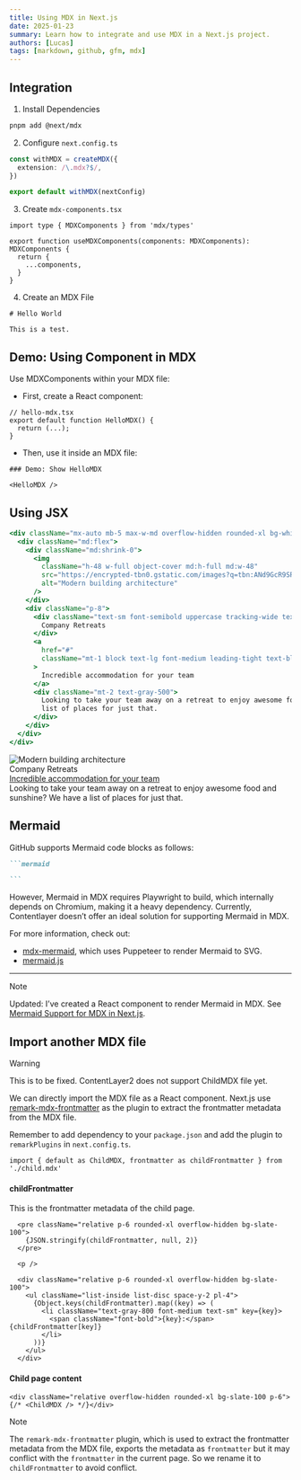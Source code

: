 ```yaml
---
title: Using MDX in Next.js
date: 2025-01-23
summary: Learn how to integrate and use MDX in a Next.js project.
authors: [Lucas]
tags: [markdown, github, gfm, mdx]
---
```


<TOCInline toc={props.toc} toHeading={3} exclude="Introduction" />

## Integration

1. Install Dependencies

```bash
pnpm add @next/mdx
```

2. Configure `next.config.ts`

```ts
const withMDX = createMDX({
  extension: /\.mdx?$/,
})

export default withMDX(nextConfig)
```

3. Create `mdx-components.tsx`

```tsx
import type { MDXComponents } from 'mdx/types'

export function useMDXComponents(components: MDXComponents): MDXComponents {
  return {
    ...components,
  }
}
```

4. Create an MDX File

```mdx
# Hello World

This is a test.
```

## Demo: Using Component in MDX

Use MDXComponents within your MDX file:

- First, create a React component:

```tsx
// hello-mdx.tsx
export default function HelloMDX() {
  return (...);
}
```

- Then, use it inside an MDX file:

```mdx
### Demo: Show HelloMDX

<HelloMDX />
```

<HelloMDX />

## Using JSX

```jsx
<div className="mx-auto mb-5 max-w-md overflow-hidden rounded-xl bg-white shadow-md md:max-w-2xl">
  <div className="md:flex">
    <div className="md:shrink-0">
      <img
        className="h-48 w-full object-cover md:h-full md:w-48"
        src="https://encrypted-tbn0.gstatic.com/images?q=tbn:ANd9GcR9SRRmhH4X5N2e4QalcoxVbzYsD44C-sQv-w&s"
        alt="Modern building architecture"
      />
    </div>
    <div className="p-8">
      <div className="text-sm font-semibold uppercase tracking-wide text-indigo-500">
        Company Retreats
      </div>
      <a
        href="#"
        className="mt-1 block text-lg font-medium leading-tight text-black hover:underline"
      >
        Incredible accommodation for your team
      </a>
      <div className="mt-2 text-gray-500">
        Looking to take your team away on a retreat to enjoy awesome food and sunshine? We have a
        list of places for just that.
      </div>
    </div>
  </div>
</div>
```

<div className="mx-auto mb-5 max-w-md overflow-hidden rounded-xl bg-white shadow-md md:max-w-2xl">
  <div className="md:flex">
    <div className="md:shrink-0">
      <img
        className="h-48 w-full object-cover md:h-full md:w-48"
        src="https://encrypted-tbn0.gstatic.com/images?q=tbn:ANd9GcR9SRRmhH4X5N2e4QalcoxVbzYsD44C-sQv-w&s"
        alt="Modern building architecture"
      />
    </div>
    <div className="p-8">
      <div className="text-sm font-semibold uppercase tracking-wide text-indigo-500">
        Company Retreats
      </div>
      <a
        href="#"
        className="mt-1 block text-lg font-medium leading-tight text-black hover:underline"
      >
        Incredible accommodation for your team
      </a>
      <div className="mt-2 text-gray-500">
        Looking to take your team away on a retreat to enjoy awesome food and sunshine? We have a
        list of places for just that.
      </div>
    </div>
  </div>
</div>

## Mermaid

GitHub supports Mermaid code blocks as follows:

````markdown showLineNumbers=false
```mermaid

```
````

However, Mermaid in MDX requires Playwright to build, which internally depends on Chromium, making it a heavy dependency. Currently, Contentlayer doesn’t offer an ideal solution for supporting Mermaid in MDX.

For more information, check out:

- [mdx-mermaid](https://sjwall.github.io/mdx-mermaid/docs/intro/), which uses Puppeteer to render Mermaid to SVG.
- [mermaid.js](https://mermaid.js.org/intro/getting-started.html)

---

> [!NOTE]
> Updated: I’ve created a React component to render Mermaid in MDX. See [Mermaid Support for MDX in Next.js](/blog/2025/2025-03-04-mermaid-mdx).

## Import another MDX file

> [!WARNING]
> This is to be fixed. ContentLayer2 does not support ChildMDX file yet.

We can directly import the MDX file as a React component. Next.js use [remark-mdx-frontmatter](https://github.com/remcohaszing/remark-mdx-frontmatter) as the plugin to extract the frontmatter metadata from the MDX file.

Remember to add dependency to your `package.json` and add the plugin to `remarkPlugins` in `next.config.ts`.

```tsx
import { default as ChildMDX, frontmatter as childFrontmatter } from './child.mdx'
```

#### **childFrontmatter**

This is the frontmatter metadata of the child page.

```tsx
  <pre className="relative p-6 rounded-xl overflow-hidden bg-slate-100">
    {JSON.stringify(childFrontmatter, null, 2)}
  </pre>

  <p />

  <div className="relative p-6 rounded-xl overflow-hidden bg-slate-100">
    <ul className="list-inside list-disc space-y-2 pl-4">
      {Object.keys(childFrontmatter).map((key) => (
        <li className="text-gray-800 font-medium text-sm" key={key}>
          <span className="font-bold">{key}:</span> {childFrontmatter[key]}
        </li>
      ))}
    </ul>
  </div>
```

#### **Child page content**

```tsx
<div className="relative overflow-hidden rounded-xl bg-slate-100 p-6">{/* <ChildMDX /> */}</div>
```

> [!NOTE]
> The `remark-mdx-frontmatter` plugin, which is used to extract the frontmatter metadata from the MDX file, exports the metadata as `frontmatter`
> but it may conflict with the `frontmatter` in the current page. So we rename it to `childFrontmatter` to avoid conflict.
